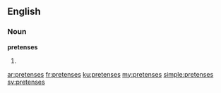 ==English==
===Noun===
'''pretenses'''
# {{plural of|[[pretense]]}}

[[ar:pretenses]]
[[fr:pretenses]]
[[ku:pretenses]]
[[my:pretenses]]
[[simple:pretenses]]
[[sv:pretenses]]